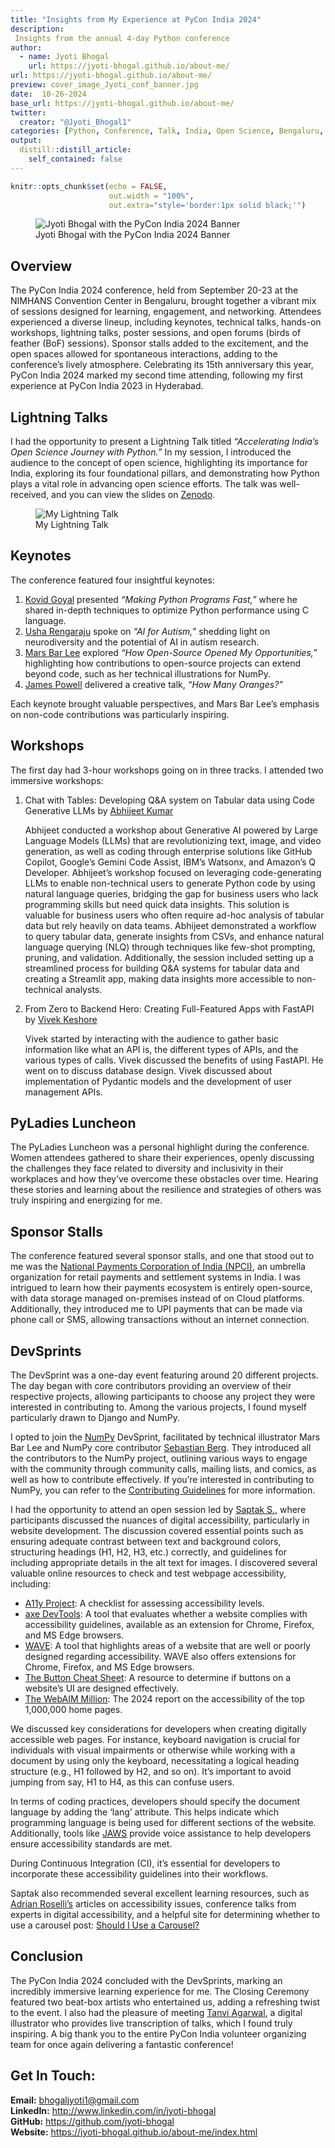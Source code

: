 ```yaml
---
title: "Insights from My Experience at PyCon India 2024"
description: 
 Insights from the annual 4-day Python conference
author:
  - name: Jyoti Bhogal
    url: https://jyoti-bhogal.github.io/about-me/
url: https://jyoti-bhogal.github.io/about-me/
preview: cover_image_Jyoti_conf_banner.jpg
date:  10-26-2024
base_url: https://jyoti-bhogal.github.io/about-me/
twitter:
  creator: "@Jyoti_Bhogal1"
categories: [Python, Conference, Talk, India, Open Science, Bengaluru, Lightning Talk] 
output:
  distill::distill_article:
    self_contained: false
---
```


```r
knitr::opts_chunk$set(echo = FALSE,
                      out.width = "100%",
                      out.extra="style='border:1px solid black;'")

```

![Jyoti Bhogal with the PyCon India 2024 Banner](cover_image_Jyoti_conf_banner.jpg)


## Overview

The PyCon India 2024 conference, held from September 20-23 at the NIMHANS Convention Center in Bengaluru, brought together a vibrant mix of sessions designed for learning, engagement, and networking. Attendees experienced a diverse lineup, including keynotes, technical talks, hands-on workshops, lightning talks, poster sessions, and open forums (birds of feather (BoF) sessions). Sponsor stalls added to the excitement, and the open spaces allowed for spontaneous interactions, adding to the conference's lively atmosphere. Celebrating its 15th anniversary this year, PyCon India 2024 marked my second time attending, following my first experience at PyCon India 2023 in Hyderabad.

## Lightning Talks

I had the opportunity to present a Lightning Talk titled *"Accelerating India's Open Science Journey with Python."* In my session, I introduced the audience to the concept of open science, highlighting its importance for India, exploring its four foundational pillars, and demonstrating how Python plays a vital role in advancing open science efforts. The talk was well-received, and you can view the slides on [Zenodo](https://zenodo.org/records/13826028).

![My Lightning Talk](lightning_talk_collage.jpg)

## Keynotes

The conference featured four insightful keynotes:

1. [Kovid Goyal](https://kovidgoyal.net/) presented *"Making Python Programs Fast,"* where he shared in-depth techniques to optimize Python performance using C language.  
2. [Usha Rengaraju](https://www.linkedin.com/in/usha-rengaraju-b570b7a2/) spoke on *"AI for Autism,"* shedding light on neurodiversity and the potential of AI in autism research.  
3. [Mars Bar Lee](https://www.linkedin.com/in/mars-lee/) explored *"How Open-Source Opened My Opportunities,"* highlighting how contributions to open-source projects can extend beyond code, such as her technical illustrations for NumPy.  
4. [James Powell](https://www.linkedin.com/in/dontusethiscode/) delivered a creative talk, *"How Many Oranges?"*

Each keynote brought valuable perspectives, and Mars Bar Lee’s emphasis on non-code contributions was particularly inspiring.

## Workshops 

The first day had 3-hour workshops going on in three tracks. I attended two immersive workshops:

1. Chat with Tables: Developing Q\&A system on Tabular data using Code Generative LLMs by [Abhijeet Kumar](https://www.linkedin.com/in/abhijeet-kumar-1aa8b0138/)

   Abhijeet conducted a workshop about Generative AI powered by Large Language Models (LLMs) that are revolutionizing text, image, and video generation, as well as coding through enterprise solutions like GitHub Copilot, Google’s Gemini Code Assist, IBM’s Watsonx, and Amazon’s Q Developer. Abhijeet's workshop focused on leveraging code-generating LLMs to enable non-technical users to generate Python code by using natural language queries, bridging the gap for business users who lack programming skills but need quick data insights. This solution is valuable for business users who often require ad-hoc analysis of tabular data but rely heavily on data teams. Abhijeet demonstrated a workflow to query tabular data, generate insights from CSVs, and enhance natural language querying (NLQ) through techniques like few-shot prompting, pruning, and validation. Additionally, the session included setting up a streamlined process for building Q\&A systems for tabular data and creating a Streamlit app, making data insights more accessible to non-technical analysts.

2. From Zero to Backend Hero: Creating Full-Featured Apps with FastAPI by [Vivek Keshore](https://www.linkedin.com/in/vivek-keshore/?original_referer=https%3A%2F%2Fwww%2Egoogle%2Ecom%2F&originalSubdomain=in)

   Vivek started by interacting with the audience to gather basic information like what an API is, the different types of APIs, and the various types of calls. Vivek discussed the benefits of using FastAPI. He went on to discuss database design. Vivek discussed about implementation of Pydantic models and the development of user management APIs.

## PyLadies Luncheon

The PyLadies Luncheon was a personal highlight during the conference. Women attendees gathered to share their experiences, openly discussing the challenges they face related to diversity and inclusivity in their workplaces and how they’ve overcome these obstacles over time. Hearing these stories and learning about the resilience and strategies of others was truly inspiring and energizing for me.

## Sponsor Stalls

The conference featured several sponsor stalls, and one that stood out to me was the [National Payments Corporation of India (NPCI)](https://www.linkedin.com/company/npci/), an umbrella organization for retail payments and settlement systems in India. I was intrigued to learn how their payments ecosystem is entirely open-source, with data storage managed on-premises instead of on Cloud platforms. Additionally, they introduced me to UPI payments that can be made via phone call or SMS, allowing transactions without an internet connection.

## DevSprints

The DevSprint was a one-day event featuring around 20 different projects. The day began with core contributors providing an overview of their respective projects, allowing participants to choose any project they were interested in contributing to. Among the various projects, I found myself particularly drawn to Django and NumPy.

I opted to join the [NumPy](https://github.com/numpy/numpy) DevSprint, facilitated by technical illustrator Mars Bar Lee and NumPy core contributor [Sebastian Berg](https://github.com/seberg). They introduced all the contributors to the NumPy project, outlining various ways to engage with the community through community calls, mailing lists, and comics, as well as how to contribute effectively. If you're interested in contributing to NumPy, you can refer to the [Contributing Guidelines](https://github.com/numpy/numpy/blob/main/CONTRIBUTING.rst) for more information.

I had the opportunity to attend an open session led by [Saptak S.](https://www.linkedin.com/in/saptaks/), where participants discussed the nuances of digital accessibility, particularly in website development. The discussion covered essential points such as ensuring adequate contrast between text and background colors, structuring headings (H1, H2, H3, etc.) correctly, and guidelines for including appropriate details in the alt text for images. I discovered several valuable online resources to check and test webpage accessibility, including:

* [A11y Project](https://www.a11yproject.com/checklist/): A checklist for assessing accessibility levels.  
* [axe DevTools](https://www.deque.com/axe/devtools/): A tool that evaluates whether a website complies with accessibility guidelines, available as an extension for Chrome, Firefox, and MS Edge browsers.  
* [WAVE](https://wave.webaim.org/): A tool that highlights areas of a website that are well or poorly designed regarding accessibility. WAVE also offers extensions for Chrome, Firefox, and MS Edge browsers.  
* [The Button Cheat Sheet](https://www.buttoncheatsheet.com/): A resource to determine if buttons on a website's UI are designed effectively.  
* [The WebAIM Million](https://webaim.org/projects/million/): The 2024 report on the accessibility of the top 1,000,000 home pages.

We discussed key considerations for developers when creating digitally accessible web pages. For instance, keyboard navigation is crucial for individuals with visual impairments or otherwise while working with a document by using only the keyboard, necessitating a logical heading structure (e.g., H1 followed by H2, and so on). It’s important to avoid jumping from say, H1 to H4, as this can confuse users.

In terms of coding practices, developers should specify the document language by adding the ‘lang’ attribute. This helps indicate which programming language is being used for different sections of the website. Additionally, tools like [JAWS](https://www.freedomscientific.com/products/software/jaws/) provide voice assistance to help developers ensure accessibility standards are met.

During Continuous Integration (CI), it’s essential for developers to incorporate these accessibility guidelines into their workflows.

Saptak also recommended several excellent learning resources, such as [Adrian Roselli’s](https://adrianroselli.com/tag/accessibility) articles on accessibility issues, conference talks from experts in digital accessibility, and a helpful site for determining whether to use a carousel post: [Should I Use a Carousel?](https://shouldiuseacarousel.com/)

## Conclusion

The PyCon India 2024 concluded with the DevSprints, marking an incredibly immersive learning experience for me. The Closing Ceremony featured two beat-box artists who entertained us, adding a refreshing twist to the event. I also had the pleasure of meeting [Tanvi Agarwal](https://www.linkedin.com/in/tanvi-agarwal-sillystrokes/), a digital illustrator who provides live transcription of talks, which I found truly inspiring. A big thank you to the entire PyCon India volunteer organizing team for once again delivering a fantastic conference\!

## Get In Touch:

**Email:** [bhogaljyoti1@gmail.com](mailto:bhogaljyoti1@gmail.com)   
**LinkedIn:** [http://www.linkedin.com/in/jyoti-bhogal](http://www.linkedin.com/in/jyoti-bhogal)  
**GitHub:** [https://github.com/jyoti-bhogal](https://github.com/jyoti-bhogal)   
**Website:** [https://jyoti-bhogal.github.io/about-me/index.html](https://jyoti-bhogal.github.io/about-me/index.html) 

